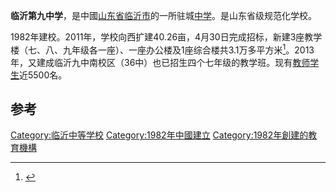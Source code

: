 '''临沂第九中学'''，是中國[[山东省|山东省]][[临沂市|临沂市]]的一所驻城[[中学|中学]]。是山东省级规范化学校。

1982年建校。2011年，学校向西扩建40.26亩，4月30日完成招标，新建3座教学楼（七、八、九年级各一座）、一座办公楼及1座综合楼共3.1万多平方米<ref>{{Cite web|url=http://news.sina.com.cn/c/2010-03-26/065817276788s.shtml|title=城区三年新改扩建34处学校   增加500多个教学班 上学难问题将缓解_新闻中心_新浪网|accessdate=2018-10-30|work=news.sina.com.cn|archive-date=2018-08-11|archive-url=https://web.archive.org/web/20180811134439/http://news.sina.com.cn/c/2010-03-26/065817276788s.shtml|dead-url=no}}</ref>。2013年，又建成临沂九中南校区（36中）也已招生四个七年级的教学班。现有[[教师|教师]][[学生|学生]]近5500名。

==参考==
{{reflist}}

[[Category:临沂中等学校|Category:临沂中等学校]]
[[Category:1982年中國建立|Category:1982年中國建立]]
[[Category:1982年創建的教育機構|Category:1982年創建的教育機構]]